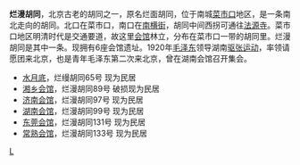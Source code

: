 '''烂漫胡同'''，北京古老的胡同之一，原名烂面胡同，位于南城[[菜市口|菜市口]]地区，是一条南北走向的胡同。北口在菜市口，南口在[[南横街|南横街]]，胡同中间西拐可通往[[法源寺|法源寺]]。菜市口地区明清时代是交通要道，故这里[[会馆|会馆]]林立，分布在菜市口一带的胡同里。烂漫胡同是其中一条。现拥有6座会馆遗址。1920年[[毛泽东|毛泽东]]领导湖南[[驱张运动|驱张运动]]，率领请愿团来北京，也是青年毛泽东第二次来北京，曾在湖南会馆召开集会。

*[[水月底|水月底]]，烂缦胡同65号 现为民居  
*[[湘乡会馆|湘乡会馆]]，烂漫胡同89号 破损现为民居       
*[[济南会馆|济南会馆]]，烂漫胡同97号 现为民居       
*[[湖南会馆|湖南会馆]]，烂漫胡同99号 现为民居       
*[[东莞会馆|东莞会馆]]，烂漫胡同131号 现为民居       
*[[常熟会馆|常熟会馆]]，烂漫胡同133号 现为民居      

{{BJ-stub}} 

[[Category:北京胡同|L]]